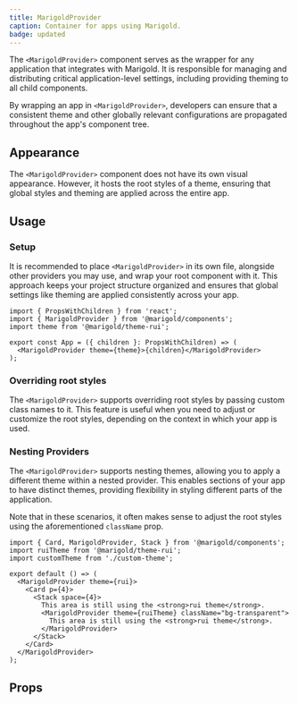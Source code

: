 ```yaml
---
title: MarigoldProvider
caption: Container for apps using Marigold.
badge: updated
---
```


The `<MarigoldProvider>` component serves as the wrapper for any application that integrates with Marigold. It is responsible for managing and distributing critical application-level settings, including providing theming to all child components.

By wrapping an app in `<MarigoldProvider>`, developers can ensure that a consistent theme and other globally relevant configurations are propagated throughout the app's component tree.

## Appearance

The `<MarigoldProvider>` component does not have its own visual appearance. However, it hosts the root styles of a theme, ensuring that global styles and theming are applied across the entire app.

## Usage

### Setup

It is recommended to place `<MarigoldProvider>` in its own file, alongside other providers you may use, and wrap your root component with it. This approach keeps your project structure organized and ensures that global settings like theming are applied consistently across your app.

```tsx
import { PropsWithChildren } from 'react';
import { MarigoldProvider } from '@marigold/components';
import theme from '@marigold/theme-rui';

export const App = ({ children }: PropsWithChildren) => (
  <MarigoldProvider theme={theme}>{children}</MarigoldProvider>
);
```

### Overriding root styles

The `<MarigoldProvider>` supports overriding root styles by passing custom class names to it. This feature is useful when you need to adjust or customize the root styles, depending on the context in which your app is used.

<ComponentDemo file="./provider-root-styles.demo.tsx" />

### Nesting Providers

The `<MarigoldProvider>` supports nesting themes, allowing you to apply a different theme within a nested provider. This enables sections of your app to have distinct themes, providing flexibility in styling different parts of the application.

Note that in these scenarios, it often makes sense to adjust the root styles using the aforementioned `className` prop.

```tsx
import { Card, MarigoldProvider, Stack } from '@marigold/components';
import ruiTheme from '@marigold/theme-rui';
import customTheme from './custom-theme';

export default () => (
  <MarigoldProvider theme={rui}>
    <Card p={4}>
      <Stack space={4}>
        This area is still using the <strong>rui theme</strong>.
        <MarigoldProvider theme={ruiTheme} className="bg-transparent">
          This area is still using the <strong>rui theme</strong>.
        </MarigoldProvider>
      </Stack>
    </Card>
  </MarigoldProvider>
);
```

## Props

<StorybookHintMessage component={title} />

<PropsTable component={title} />
